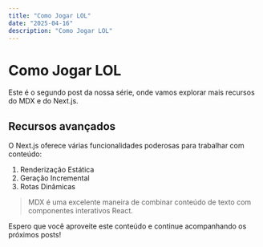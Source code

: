 ```yaml
---
title: "Como Jogar LOL"
date: "2025-04-16"
description: "Como Jogar LOL"
---
```


# Como Jogar LOL

Este é o segundo post da nossa série, onde vamos explorar mais recursos do MDX e do Next.js.

## Recursos avançados

O Next.js oferece várias funcionalidades poderosas para trabalhar com conteúdo:

1. Renderização Estática
2. Geração Incremental
3. Rotas Dinâmicas

> MDX é uma excelente maneira de combinar conteúdo de texto com componentes interativos React.

Espero que você aproveite este conteúdo e continue acompanhando os próximos posts!
